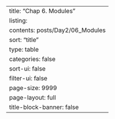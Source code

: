 ---
title: "Chap 6. Modules"
listing:
  contents: posts/Day2/06_Modules
  sort: "title"
  type: table
  categories: false
  sort-ui: false
  filter-ui: false
  page-size: 9999
page-layout: full
title-block-banner: false
---